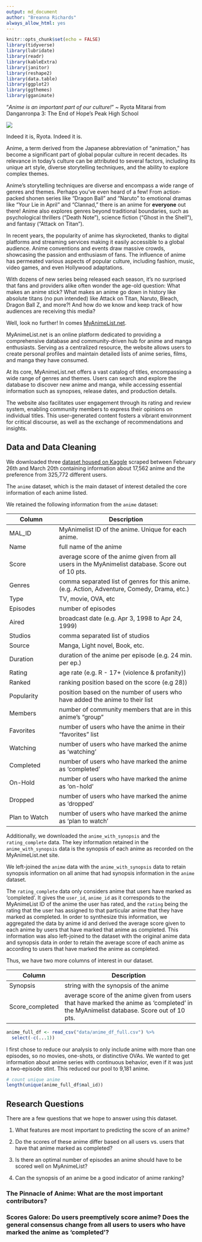 ```yaml
---
output: md_document
author: "Breanna Richards"
always_allow_html: yes
---
```


```r
knitr::opts_chunk$set(echo = FALSE)
library(tidyverse)
library(lubridate)
library(readr)
library(kableExtra)
library(janitor)
library(reshape2)
library(data.table)
library(ggplot2)
library(ggthemes)
library(gganimate)

```

"*Anime is an important part of our culture!*" \~ Ryota Mitarai from Danganronpa 3: The End of Hope's Peak High School

![](./img/spy-family.gif)

Indeed it is, Ryota. Indeed it is.

Anime, a term derived from the Japanese abbreviation of "animation," has become a significant part of global popular culture in recent decades. Its relevance in today's culture can be attributed to several factors, including its unique art style, diverse storytelling techniques, and the ability to explore complex themes.

Anime's storytelling techniques are diverse and encompass a wide range of genres and themes. Perhaps you've even heard of a few! From action-packed shonen series like "Dragon Ball" and "Naruto" to emotional dramas like "Your Lie in April" and "Clannad," there is an anime for **everyone** out there! Anime also explores genres beyond traditional boundaries, such as psychological thrillers ("Death Note"), science fiction ("Ghost in the Shell"), and fantasy ("Attack on Titan").

In recent years, the popularity of anime has skyrocketed, thanks to digital platforms and streaming services making it easily accessible to a global audience. Anime conventions and events draw massive crowds, showcasing the passion and enthusiasm of fans. The influence of anime has permeated various aspects of popular culture, including fashion, music, video games, and even Hollywood adaptations.

With dozens of new series being released each season, it's no surprised that fans and providers alike often wonder the age-old question: What makes an anime stick? What makes an anime go down in history like absolute titans (no pun intended) like Attack on Titan, Naruto, Bleach, Dragon Ball Z, and more?! And how do we know and keep track of how audiences are receiving this media?

Well, look no further! In comes [MyAnimeList.net](https://myanimelist.net/).

MyAnimeList.net is an online platform dedicated to providing a comprehensive database and community-driven hub for anime and manga enthusiasts. Serving as a centralized resource, the website allows users to create personal profiles and maintain detailed lists of anime series, films, and manga they have consumed.

At its core, MyAnimeList.net offers a vast catalog of titles, encompassing a wide range of genres and themes. Users can search and explore the database to discover new anime and manga, while accessing essential information such as synopses, release dates, and production details.

The website also facilitates user engagement through its rating and review system, enabling community members to express their opinions on individual titles. This user-generated content fosters a vibrant environment for critical discourse, as well as the exchange of recommendations and insights.



## Data and Data Cleaning

We downloaded three [dataset housed on Kaggle](https://www.kaggle.com/datasets/hernan4444/anime-recommendation-database-2020?select=anime.csv) scraped between February 26th and March 20th containing information about 17,562 anime and the preference from 325,772 different users.

The `anime` dataset, which is the main dataset of interest detailed the core information of each anime listed.

We retained the following information from the `anime` dataset:

+-----------------------------------+---------------------------------------------------------------------------------------------------+
| Column                            | Description                                                                                       |
+===================================+===================================================================================================+
| MAL_ID                            | MyAnimelist ID of the anime. Unique for each anime.                                               |
+-----------------------------------+---------------------------------------------------------------------------------------------------+
| Name                              | full name of the anime                                                                            |
+-----------------------------------+---------------------------------------------------------------------------------------------------+
| Score                             | average score of the anime given from all users in the MyAnimelist database. Score out of 10 pts. |
+-----------------------------------+---------------------------------------------------------------------------------------------------+
| Genres                            | comma separated list of genres for this anime. (e.g. Action, Adventure, Comedy, Drama, etc.)      |
+-----------------------------------+---------------------------------------------------------------------------------------------------+
| Type                              | TV, movie, OVA, etc                                                                               |
+-----------------------------------+---------------------------------------------------------------------------------------------------+
| Episodes                          | number of episodes                                                                                |
+-----------------------------------+---------------------------------------------------------------------------------------------------+
| Aired                             | broadcast date (e.g. Apr 3, 1998 to Apr 24, 1999)                                                 |
+-----------------------------------+---------------------------------------------------------------------------------------------------+
| Studios                           | comma separated list of studios                                                                   |
+-----------------------------------+---------------------------------------------------------------------------------------------------+
| Source                            | Manga, Light novel, Book, etc.                                                                    |
+-----------------------------------+---------------------------------------------------------------------------------------------------+
| Duration                          | duration of the anime per episode (e.g. 24 min. per ep.)                                          |
+-----------------------------------+---------------------------------------------------------------------------------------------------+
| Rating                            | age rate (e.g. R - 17+ (violence & profanity))                                                    |
+-----------------------------------+---------------------------------------------------------------------------------------------------+
| Ranked                            | ranking position based on the score (e.g 28))                                                     |
+-----------------------------------+---------------------------------------------------------------------------------------------------+
| Popularity                        | position based on the number of users who have added the anime to their list                      |
+-----------------------------------+---------------------------------------------------------------------------------------------------+
| Members                           | number of community members that are in this anime's "group"                                      |
+-----------------------------------+---------------------------------------------------------------------------------------------------+
| Favorites                         | number of users who have the anime in their "favorites" list                                      |
+-----------------------------------+---------------------------------------------------------------------------------------------------+
| Watching                          | number of users who have marked the anime as 'watching'                                           |
+-----------------------------------+---------------------------------------------------------------------------------------------------+
| Completed                         | number of users who have marked the anime as 'completed'                                          |
+-----------------------------------+---------------------------------------------------------------------------------------------------+
| On-Hold                           | number of users who have marked the anime as 'on-hold'                                            |
+-----------------------------------+---------------------------------------------------------------------------------------------------+
| Dropped                           | number of users who have marked the anime as 'dropped'                                            |
+-----------------------------------+---------------------------------------------------------------------------------------------------+
| Plan to Watch                     | number of users who have marked the anime as 'plan to watch'                                      |
+-----------------------------------+---------------------------------------------------------------------------------------------------+

Additionally, we downloaded the `anime_with_synopsis` and the `rating_complete` data. The key information retained in the `anime_with_synopsis` data is the synopsis of each anime as recorded on the MyAnimeList.net site.

We left-joined the `anime` data with the `anime_with_synopsis` data to retain synopsis information on all anime that had synopsis information in the `anime` dataset.

The `rating_complete` data only considers anime that users have marked as 'completed'. It gives the `user_id`, `anime_id` as it corresponds to the MyAnimeList ID of the anime the user has rated, and the `rating` being the rating that the user has assigned to that particular anime that they have marked as completed. In order to synthesize this information, we aggregated the data by anime id and derived the average score given to each anime by users that have marked that anime as completed. This information was also left-joined to the dataset with the original anime data and synopsis data in order to retain the average score of each anime as according to users that have marked the anime as completed.

Thus, we have two more columns of interest in our dataset.

| Column          | Description                                                                                                                             |
|-----------------|-----------------------------------------------------------------------------------------------------------------------------------------|
| Synopsis        | string with the synopsis of the anime                                                                                                   |
| Score_completed | average score of the anime given from users that have marked the anime as 'completed' in the MyAnimelist database. Score out of 10 pts. |

```r

anime_full_df <- read_csv("data/anime_df_full.csv") %>%
  select(-c(...1)) 

```

I first chose to reduce our analysis to only include anime with more than one episodes, so no movies, one-shots, or distinctive OVAs. We wanted to get information about anime series with continuous behavior, even if it was just a two-episode stint. This reduced our pool to 9,181 anime. 

```r
# count unique anime
length(unique(anime_full_df$mal_id))

```

## Research Questions

There are a few questions that we hope to answer using this dataset. 

1) What features are most important to predicting the score of an anime?

2) Do the scores of these anime differ based on all users vs. users that have that anime marked as completed?

3) Is there an optimal number of episodes an anime should have to be scored well on MyAnimeList?

4) Can the synopsis of an anime be a good indicator of anime ranking?



### The Pinnacle of Anime: What are the most important contributors? 




### Scores Galore: Do users preemptively score anime? Does the general consensus change from all users to users who have marked the anime as 'completed'?
